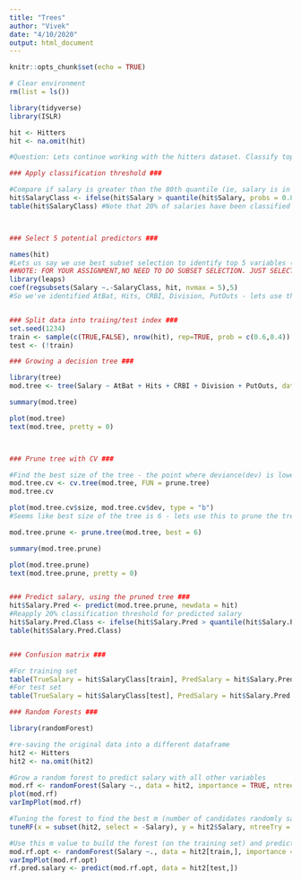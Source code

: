 ```yaml
---
title: "Trees"
author: "Vivek"
date: "4/10/2020"
output: html_document
---
```


```r
knitr::opts_chunk$set(echo = TRUE)
```

```r
# Clear environment
rm(list = ls())

library(tidyverse)
library(ISLR)

hit <- Hitters
hit <- na.omit(hit)

#Question: Lets continue working with the hitters dataset. Classify top 20% of the salaries as High and the rest as Low.  Select 5 variables from the  dataset that you believe will best help predict players' salary. Split the data into 60% training and 40% tet sets. Use these variables to grow a decision tree using the training set. Use cross-validation to prune the tree and find the best size. Finally, use the pruned tree to predict the salaries. Reapply the top20% salary classification for the predicted data, and print a confusion matrix for the training and test sets separately.

```

```r

### Apply classification threshold ###

#Compare if salary is greater than the 80th quantile (ie, salary is in the top 20% of all salaries)
hit$SalaryClass <- ifelse(hit$Salary > quantile(hit$Salary, probs = 0.8), "High", "Low")
table(hit$SalaryClass) #Note that 20% of salaries have been classified as High, like we wanted



### Select 5 potential predictors ###

names(hit)
#Lets us say we use best subset selection to identify top 5 variables (mainly since I'm clueless about baseball)
##NOTE: FOR YOUR ASSIGNMENT,NO NEED TO DO SUBSET SELECTION. JUST SELECT APPROPRIATE VARIABLES BASED ON YOUR INTUITION.
library(leaps)
coef(regsubsets(Salary ~.-SalaryClass, hit, nvmax = 5),5)
#So we've identified AtBat, Hits, CRBI, Division, PutOuts - lets use these to grow our tree


### Split data into traiing/test index ###
set.seed(1234)
train <- sample(c(TRUE,FALSE), nrow(hit), rep=TRUE, prob = c(0.6,0.4))
test <- (!train)

### Growing a decision tree ###

library(tree)
mod.tree <- tree(Salary ~ AtBat + Hits + CRBI + Division + PutOuts, data = hit[train,]) #For your assignment, Here you may also need to specify mindev = 0.001and minsize = 5

summary(mod.tree)

plot(mod.tree)
text(mod.tree, pretty = 0)



### Prune tree with CV ###

#Find the best size of the tree - the point where deviance(dev) is lowest
mod.tree.cv <- cv.tree(mod.tree, FUN = prune.tree)
mod.tree.cv

plot(mod.tree.cv$size, mod.tree.cv$dev, type = "b")
#Seems like best size of the tree is 6 - lets use this to prune the tree

mod.tree.prune <- prune.tree(mod.tree, best = 6)

summary(mod.tree.prune)

plot(mod.tree.prune)
text(mod.tree.prune, pretty = 0)


### Predict salary, using the pruned tree ###
hit$Salary.Pred <- predict(mod.tree.prune, newdata = hit)
#Reapply 20% classification threshold for predicted salary
hit$Salary.Pred.Class <- ifelse(hit$Salary.Pred > quantile(hit$Salary.Pred, probs = 0.8), "High", "Low")
table(hit$Salary.Pred.Class)


### Confusion matrix ###

#For training set
table(TrueSalary = hit$SalaryClass[train], PredSalary = hit$Salary.Pred.Class[train]) #How many instances were misclassified? Error rates?
#For test set
table(TrueSalary = hit$SalaryClass[test], PredSalary = hit$Salary.Pred.Class[test]) #How many instances were misclassified? Error rates?

```


```r

### Random Forests ###

library(randomForest)

#re-saving the original data into a different dataframe
hit2 <- Hitters
hit2 <- na.omit(hit2)

#Grow a random forest to predict salary with all other variables
mod.rf <- randomForest(Salary ~., data = hit2, importance = TRUE, ntree  = 100)
plot(mod.rf)
varImpPlot(mod.rf)

#Tuning the forest to find the best m (number of candidates randomly sampled at each split)
tuneRF(x = subset(hit2, select = -Salary), y = hit2$Salary, ntreeTry = 200, mtryStart = 1, stepFactor = 2, plot = TRUE, improve = 0.001)

#Use this m value to build the forest (on the training set) and predict on the test set
mod.rf.opt <- randomForest(Salary ~., data = hit2[train,], importance = TRUE, ntree  = 100, mtry = 4)
varImpPlot(mod.rf.opt)
rf.pred.salary <- predict(mod.rf.opt, data = hit2[test,])

```

